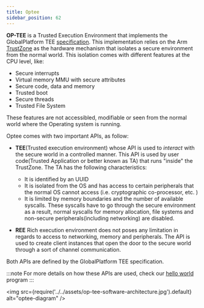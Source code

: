 ```yaml
---
title: Optee
sidebar_position: 62
---
```


**OP-TEE** is a Trusted Execution Environment that implements the GlobalPlatform
TEE [specification](https://globalplatform.org/specs-library/tee-internal-core-api-specification/).
This implementation relies on the Arm [TrustZone](https://developer.arm.com/ip-products/security-ip/trustzone) as the hardware mechanism that isolates a
secure environment from the normal world. This isolation comes with different features at the CPU
level, like:

- Secure interrupts
- Virtual memory MMU with secure attributes
- Secure code, data and memory
- Trusted boot
- Secure threads
- Trusted File System

These features are not accessibled, modifiable or seen from the normal world where the Operating system is running.

Optee comes with two important APIs, as follow:

- **TEE**(Trusted execution environment) whose API is used to _interact_ with the secure
  world in a controlled manner. This API is used by
  user code(Trusted Application or better known as TA) that runs "inside" the TrustZone. The TA has the following characteristics:

  - It is identified by an UUID
  - It is isolated from the OS and has access to certain peripherals that the normal OS cannot access (i.e. cryptographic co-processor, etc. )
  - It is limited by memory boundaries and the number of available syscalls. These syscalls have to go through the secure environment as a result, normal
    syscalls for memory allocation, file systems and non-secure peripherals(including networking) are disabled.

- **REE** Rich execution environment does not poses any limitation in
  regards to access to networking, memory and peripherals. The API is
  used to create client instances that open the door to the secure world through a sort of channel communication.

Both APIs are defined by the GlobalPlatform TEE specification.

:::note
For more details on how these APIs are used, check our [hello world](../40.Development/41.HelloRustee.md)
program
:::

<img
  src={require('../../assets/op-tee-software-architecture.jpg').default}
  alt="optee-diagram"
/>
